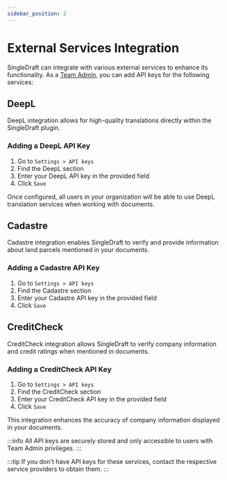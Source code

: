 ```yaml
---
sidebar_position: 2
---
```


# External Services Integration

SingleDraft can integrate with various external services to enhance its functionality. As a [Team Admin](user_management/administrators.mdx#team-admin), you can add API keys for the following services:

## DeepL

DeepL integration allows for high-quality translations directly within the SingleDraft
plugin.

### Adding a DeepL API Key

1. Go to `Settings > API keys`
2. Find the DeepL section
3. Enter your DeepL API key in the provided field
4. Click `Save`

Once configured, all users in your organization will be able to use DeepL translation
services when working with documents.

## Cadastre

Cadastre integration enables SingleDraft to verify and provide information about land
parcels mentioned in your documents.

### Adding a Cadastre API Key

1. Go to `Settings > API keys`
2. Find the Cadastre section
3. Enter your Cadastre API key in the provided field
4. Click `Save`

## CreditCheck

CreditCheck integration allows SingleDraft to verify company information and credit
ratings when mentioned in documents.

### Adding a CreditCheck API Key

1. Go to `Settings > API keys`
2. Find the CreditCheck section
3. Enter your CreditCheck API key in the provided field
4. Click `Save`

This integration enhances the accuracy of company information displayed in your documents.

:::info
All API keys are securely stored and only accessible to users with Team Admin privileges.
:::

:::tip
If you don't have API keys for these services, contact the respective service providers
to obtain them.
:::
